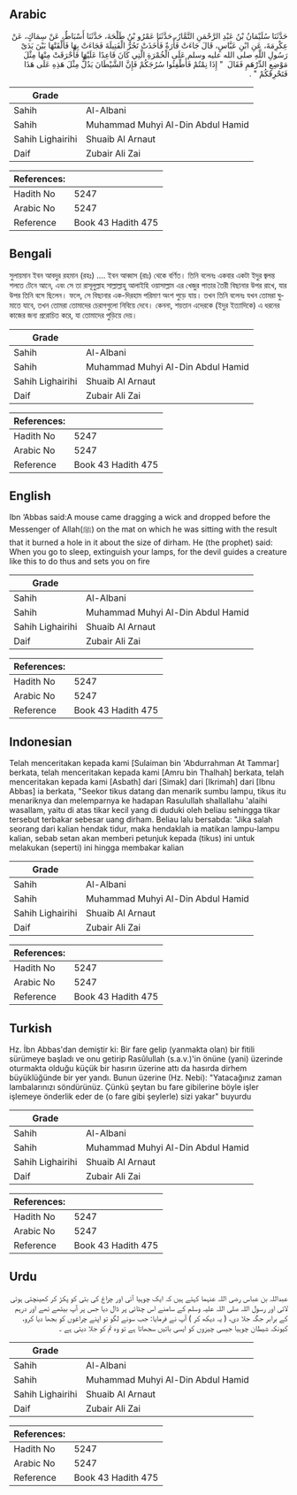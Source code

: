 ## Arabic


<div dir="rtl" lang="ar" style={{fontSize:'larger',backgroundColor:'#f8f9fa',padding:20}}>
حَدَّثَنَا سُلَيْمَانُ بْنُ عَبْدِ الرَّحْمَنِ التَّمَّارُ، حَدَّثَنَا عَمْرُو بْنُ طَلْحَةَ، حَدَّثَنَا أَسْبَاطٌ، عَنْ سِمَاكٍ، عَنْ عِكْرِمَةَ، عَنِ ابْنِ عَبَّاسٍ، قَالَ جَاءَتْ فَأْرَةٌ فَأَخَذَتْ تَجُرُّ الْفَتِيلَةَ فَجَاءَتْ بِهَا فَأَلْقَتْهَا بَيْنَ يَدَىْ رَسُولِ اللَّهِ صلى الله عليه وسلم عَلَى الْخُمْرَةِ الَّتِي كَانَ قَاعِدًا عَلَيْهَا فَأَحْرَقَتْ مِنْهَا مِثْلَ مَوْضِعِ الدِّرْهَمِ فَقَالَ ‏ "‏ إِذَا نِمْتُمْ فَأَطْفِئُوا سُرُجَكُمْ فَإِنَّ الشَّيْطَانَ يَدُلُّ مِثْلَ هَذِهِ عَلَى هَذَا فَتَحْرِقَكُمْ ‏"‏ ‏.‏
</div>
<div style={{backgroundColor:'#f8f9fa',padding:20, marginBottom: 10}}><table> <thead> <tr> <th>Grade</th> <th></th> </tr> </thead> <tbody> <tr><td>Sahih</td><td>Al-Albani</td></tr><tr><td>Sahih</td><td>Muhammad Muhyi Al-Din Abdul Hamid</td></tr><tr><td>Sahih Lighairihi</td><td>Shuaib Al Arnaut</td></tr><tr><td>Daif</td><td>Zubair Ali Zai</td></tr></tbody></table><table> <thead> <tr> <th>References:</th> <th></th> </tr> </thead> <tbody><tr><td>Hadith No</td><td>5247</td></tr><tr><td>Arabic No</td><td>5247</td></tr><tr><td>Reference</td><td>Book 43 Hadith 475</td></tr></tbody></table></div>

## Bengali


<div dir="ltr" lang="bn" style={{fontSize:'larger',backgroundColor:'#f8f9fa',padding:20}}>
সুলায়মান ইবন আবদুর রহমান (রহঃ) .... ইবন আব্বাস (রাঃ) থেকে বর্ণিত। তিনি বলেনঃ একবার একটা ইদুর জ্বলন্ত শলতে টেনে আনে, এবং সে তা রাসূলুল্লাহ সাল্লাল্লাহু আলাইহি ওয়াসাল্লাম এর খেজুর পাতার তৈরী বিছানার উপর রাখে, যার উপর তিনি বসে ছিলেন। ফলে, সে বিছানার এক-দিরহাম পরিমাণ অংশ পুড়ে যায়। তখন তিনি বলেনঃ যখন তোমরা ঘুমাতে যাবে, তখন তোমরা তোমাদের চেরাগগুলো নিবিয়ে দেবে। কেননা, শয়তান এদেরকে (ইদুর ইত্যাদিকে) এ ধরনের কাজের জন্য প্ররোচিত করে, যা তোমাদের পুড়িয়ে দেয়।
</div>
<div style={{backgroundColor:'#f8f9fa',padding:20, marginBottom: 10}}><table> <thead> <tr> <th>Grade</th> <th></th> </tr> </thead> <tbody> <tr><td>Sahih</td><td>Al-Albani</td></tr><tr><td>Sahih</td><td>Muhammad Muhyi Al-Din Abdul Hamid</td></tr><tr><td>Sahih Lighairihi</td><td>Shuaib Al Arnaut</td></tr><tr><td>Daif</td><td>Zubair Ali Zai</td></tr></tbody></table><table> <thead> <tr> <th>References:</th> <th></th> </tr> </thead> <tbody><tr><td>Hadith No</td><td>5247</td></tr><tr><td>Arabic No</td><td>5247</td></tr><tr><td>Reference</td><td>Book 43 Hadith 475</td></tr></tbody></table></div>

## English


<div dir="ltr" lang="en" style={{fontSize:'larger',backgroundColor:'#f8f9fa',padding:20}}>
Ibn ‘Abbas said:A mouse came dragging a wick and dropped before the Messenger of Allah(ﷺ) on the mat on which he was sitting with the result that it burned a hole in it about the size of dirham. He (the prophet) said: When you go to sleep, extinguish your lamps, for the devil guides a creature like this to do thus and sets you on fire
</div>
<div style={{backgroundColor:'#f8f9fa',padding:20, marginBottom: 10}}><table> <thead> <tr> <th>Grade</th> <th></th> </tr> </thead> <tbody> <tr><td>Sahih</td><td>Al-Albani</td></tr><tr><td>Sahih</td><td>Muhammad Muhyi Al-Din Abdul Hamid</td></tr><tr><td>Sahih Lighairihi</td><td>Shuaib Al Arnaut</td></tr><tr><td>Daif</td><td>Zubair Ali Zai</td></tr></tbody></table><table> <thead> <tr> <th>References:</th> <th></th> </tr> </thead> <tbody><tr><td>Hadith No</td><td>5247</td></tr><tr><td>Arabic No</td><td>5247</td></tr><tr><td>Reference</td><td>Book 43 Hadith 475</td></tr></tbody></table></div>

## Indonesian


<div dir="ltr" lang="id" style={{fontSize:'larger',backgroundColor:'#f8f9fa',padding:20}}>
Telah menceritakan kepada kami [Sulaiman bin 'Abdurrahman At Tammar] berkata, telah menceritakan kepada kami [Amru bin Thalhah] berkata, telah menceritakan kepada kami [Asbath] dari [Simak] dari [Ikrimah] dari [Ibnu Abbas] ia berkata, "Seekor tikus datang dan menarik sumbu lampu, tikus itu menariknya dan melemparnya ke hadapan Rasulullah shallallahu 'alaihi wasallam, yaitu di atas tikar kecil yang di duduki oleh beliau sehingga tikar tersebut terbakar sebesar uang dirham. Beliau lalu bersabda: "Jika salah seorang dari kalian hendak tidur, maka hendaklah ia matikan lampu-lampu kalian, sebab setan akan memberi petunjuk kepada (tikus) ini untuk melakukan (seperti) ini hingga membakar kalian
</div>
<div style={{backgroundColor:'#f8f9fa',padding:20, marginBottom: 10}}><table> <thead> <tr> <th>Grade</th> <th></th> </tr> </thead> <tbody> <tr><td>Sahih</td><td>Al-Albani</td></tr><tr><td>Sahih</td><td>Muhammad Muhyi Al-Din Abdul Hamid</td></tr><tr><td>Sahih Lighairihi</td><td>Shuaib Al Arnaut</td></tr><tr><td>Daif</td><td>Zubair Ali Zai</td></tr></tbody></table><table> <thead> <tr> <th>References:</th> <th></th> </tr> </thead> <tbody><tr><td>Hadith No</td><td>5247</td></tr><tr><td>Arabic No</td><td>5247</td></tr><tr><td>Reference</td><td>Book 43 Hadith 475</td></tr></tbody></table></div>

## Turkish


<div dir="ltr" lang="tr" style={{fontSize:'larger',backgroundColor:'#f8f9fa',padding:20}}>
Hz. İbn Abbas'dan demiştir ki: Bir fare gelip (yanmakta olan) bir fitili sürümeye başladı ve onu getirip Rasûlullah (s.a.v.)'in önüne (yani) üzerinde oturmakta olduğu küçük bir hasırın üzerine attı da hasırda dirhem büyüklüğünde bir yer yandı. Bunun üzerine (Hz. Nebi): "Yatacağınız zaman lambalarınızı söndürünüz. Çünkü şeytan bu fare gibilerine böyle işler işlemeye önderlik eder de (o fare gibi şeylerle) sizi yakar" buyurdu
</div>
<div style={{backgroundColor:'#f8f9fa',padding:20, marginBottom: 10}}><table> <thead> <tr> <th>Grade</th> <th></th> </tr> </thead> <tbody> <tr><td>Sahih</td><td>Al-Albani</td></tr><tr><td>Sahih</td><td>Muhammad Muhyi Al-Din Abdul Hamid</td></tr><tr><td>Sahih Lighairihi</td><td>Shuaib Al Arnaut</td></tr><tr><td>Daif</td><td>Zubair Ali Zai</td></tr></tbody></table><table> <thead> <tr> <th>References:</th> <th></th> </tr> </thead> <tbody><tr><td>Hadith No</td><td>5247</td></tr><tr><td>Arabic No</td><td>5247</td></tr><tr><td>Reference</td><td>Book 43 Hadith 475</td></tr></tbody></table></div>

## Urdu


<div dir="rtl" lang="ur" style={{fontSize:'larger',backgroundColor:'#f8f9fa',padding:20}}>
عبداللہ بن عباس رضی اللہ عنہما کہتے ہیں کہ ایک چوہیا آئی اور چراغ کی بتی کو پکڑ کر کھینچتی ہوئی لائی اور رسول اللہ صلی اللہ علیہ وسلم کے سامنے اس چٹائی پر ڈال دیا جس پر آپ بیٹھے تھے اور درہم کے برابر جگہ جلا دی، ( یہ دیکھ کر ) آپ نے فرمایا: جب سونے لگو تو اپنے چراغوں کو بجھا دیا کرو، کیونکہ شیطان چوہیا جیسی چیزوں کو ایسی باتیں سجھاتا ہے تو وہ تم کو جلا دیتی ہے ۔
</div>
<div style={{backgroundColor:'#f8f9fa',padding:20, marginBottom: 10}}><table> <thead> <tr> <th>Grade</th> <th></th> </tr> </thead> <tbody> <tr><td>Sahih</td><td>Al-Albani</td></tr><tr><td>Sahih</td><td>Muhammad Muhyi Al-Din Abdul Hamid</td></tr><tr><td>Sahih Lighairihi</td><td>Shuaib Al Arnaut</td></tr><tr><td>Daif</td><td>Zubair Ali Zai</td></tr></tbody></table><table> <thead> <tr> <th>References:</th> <th></th> </tr> </thead> <tbody><tr><td>Hadith No</td><td>5247</td></tr><tr><td>Arabic No</td><td>5247</td></tr><tr><td>Reference</td><td>Book 43 Hadith 475</td></tr></tbody></table></div>